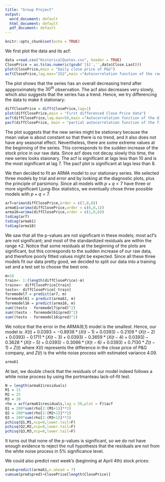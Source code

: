 ---
title: "Group Project"
output:
  word_document: default
  html_document: default
  pdf_document: default
---

```{r setup, include=FALSE}
knitr::opts_chunk$set(echo = TRUE)
```

We first plot the data and its acf:
```{r}
data =read.csv("HistoricalQuotes.csv", header = TRUE)
ClosePrice = as.ts(as.numeric(gsub('[$]','',data$Close.Last)))
plot(ClosePrice,main = "Daily close price of P&G")
acf(ClosePrice,lag.max="252",main ="Autocorrelation function of the raw data")
```

The plot shows that the series has an overall decreasing trend after appproximately the $30^{th}$ observation. The acf also decreases very slowly, which also suggests that the series has a trend. Hence, we try differencing the data to make it stationary:

```{r}
diffClosePrice = diff(ClosePrice,lag=1)
plot(diffClosePrice,main = "First differenced Close Price data")
acf(diffClosePrice,lag.max=50,main ="Autocorrelation function of the differenced data")
pacf(diffClosePrice, main = "partial autocorrelation function of the first differenced data")
```

The plot suggests that the new series might be stationary because the mean value is about constant so that there is no trend, and it also does not have any seasonal effect. Nevertheless, there are some extreme values at the beginning of the series. This corresponds to the sudden increase of the stock price in our raw data. Since acf does not decay slowly this time, the new series looks staionary. The acf is significant at lags less than 10 and is the most significant at lag 7. The pacf plot is significant at lags less than 8.

We then decided to fit an ARMA model to our stationary series. We selected three models by trial and error and by looking at the diagnostic plots, plus the principle of parsimony. Since all models with $p+q<7$ have three or more significant Ljung-Box statistics, we eventually chose three possible models with $p+q=7$.

```{r}
ar7=arima(diffClosePrice,order = c(7,0,0))
arma61=arima(diffClosePrice,order = c(6,0,1))
arma16=arima(diffClosePrice,order = c(1,0,6))
tsdiag(ar7)
tsdiag(arma61)
tsdiag(arma16)
```

We saw that all the p-values are not significant in these models; most acf's are not significant; and most of the standardized residuals are within the range $\pm2$. Notice that some residuals at the beginning of the plots are significant, but this corresponds to the sudden increase of our raw data, and therefore poorly fitted values might be expected. Since all these three models fit our data pretty good, we decided to split our data into a training set and a test set to choose the best one.

```{r}
m=18
train<- 1:(length(diffClosePrice)-m)
trainx<- diffClosePrice[train]
testx<- diffClosePrice[-train]
foremodel7 = predict(ar7, m)
foremodel61 = predict(arma61, m)
foremodel16 = predict(arma16, m)
sum((testx - foremodel7$pred)^2)
sum((testx - foremodel61$pred)^2)
sum((testx - foremodel16$pred)^2)
```

We notice that the error in the ARMA(6,1) model is the smallest. Hence, our model is: 
$X(t)+0.0393=-0.8938*(X(t-1)+0.0393)-0.2109*(X(t-2)+0.0393)-0.1711*(X(t-3)+0.0393)-0.3659*(X(t-4)+0.0393)-0.3628*(X(t-5)+0.0393)-0.3066*(X(t-6)+0.0393)+0.7130*Z(t-1)+Z(t)$ where $X(t)$ represents the difference in the close price of P&G company, and $Z(t)$ is the white noise process with estimated variance $4.09$.

```{r}
arma61
```


At last, we double check that the residuals of our model indeed follows a white noise process by using the portmanteau lack-of-fit test.
```{r}
N = length(arma61$residuals)
M1 = 15
M2 = 25
M3 = 30
rho = acf(arma61$residuals,lag = 50,plot = F)$acf
Q1 = 200*sum(rho[2:(M1+1)]**2)
Q2 = 200*sum(rho[2:(M2+1)]**2)
Q3 = 200*sum(rho[2:(M3+1)]**2)
pchisq(Q1,M1,ncp=0,lower.tail=F)
pchisq(Q2,M2,ncp=0,lower.tail=F)
pchisq(Q3,M3,ncp=0,lower.tail=F)
```
It turns out that none of the p-values is significant, so we do not have enough evidence to reject the null hypothesis that the residuals are not from the white noise process in 5% significance level.

We could also predict next week's (beginning at April 4th) stock prices:
```{r}
pred=predict(arma61,n.ahead = 7)
cumsum(pred$pred)+ClosePrice[length(ClosePrice)]
```

